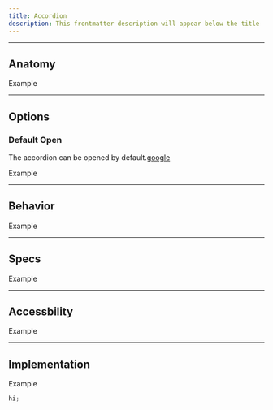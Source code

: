 ```yaml
---
title: Accordion
description: This frontmatter description will appear below the title
---
```


---

## Anatomy

<Container>Example </Container>

---

## Options

### Default Open

The accordion can be opened by default.[google](https://www.google.com)

<Container>Example </Container>

---

## Behavior

<Container>Example </Container>

---

## Specs

<Container>Example </Container>

---

## Accessbility

<Container>Example </Container>

---

## Implementation

<Container>Example </Container>

```jsx
hi;
```
